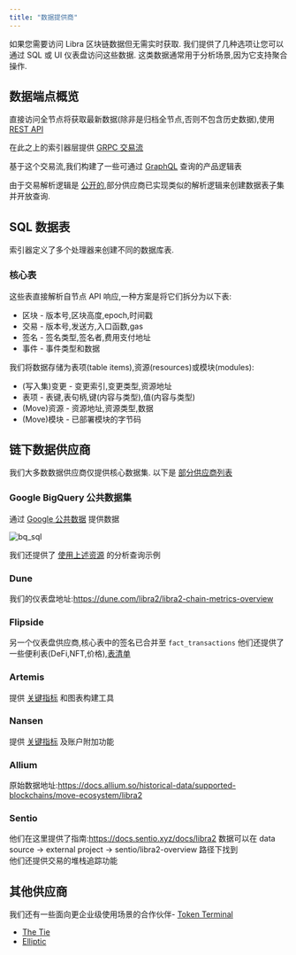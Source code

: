 ```yaml
---
title: "数据提供商"
---
```


如果您需要访问 Libra 区块链数据但无需实时获取.
我们提供了几种选项让您可以通过 SQL 或 UI 仪表盘访问这些数据.
这类数据通常用于分析场景,因为它支持聚合操作.

## 数据端点概览

直接访问全节点将获取最新数据(除非是归档全节点,否则不包含历史数据),使用 [REST API](/zh/build/apis#libra2-fullnode)

在此之上的索引器层提供 [GRPC 交易流](/zh/build/indexer/txn-stream/libra2-hosted-txn-stream)

基于这个交易流,我们构建了一些可通过 [GraphQL](/zh/build/indexer/) 查询的产品逻辑表

由于交易解析逻辑是 [公开的](https://github.com/libra2org/libra2-indexer-processors-v2),部分供应商已实现类似的解析逻辑来创建数据表子集并开放查询.

## SQL 数据表

索引器定义了多个处理器来创建不同的数据库表.

### 核心表

这些表直接解析自节点 API 响应,一种方案是将它们拆分为以下表:

- 区块 - 版本号,区块高度,epoch,时间戳
- 交易 - 版本号,发送方,入口函数,gas
- 签名 - 签名类型,签名者,费用支付地址
- 事件 - 事件类型和数据

我们将数据存储为表项(table items),资源(resources)或模块(modules):

- (写入集)变更 - 变更索引,变更类型,资源地址
- 表项 - 表键,表句柄,键(内容与类型),值(内容与类型)
- (Move)资源 - 资源地址,资源类型,数据
- (Move)模块 - 已部署模块的字节码

## 链下数据供应商

我们大多数数据供应商仅提供核心数据集.
以下是 [部分供应商列表](https://libra2foundation.org/currents/libra2-on-chain-data-capabilities-with-dune-nansen-and-other-providers)

### Google BigQuery 公共数据集

通过 [Google 公共数据](https://console.cloud.google.com/marketplace/product/bigquery-public-data/crypto-libra2-mainnet-us) 提供数据

![bq\_sql](~/images/screenshots/bq_sql.png)

我们还提供了 [使用上述资源](https://github.com/libra2org/explorer/tree/main/analytics) 的分析查询示例

### Dune

我们的仪表盘地址:https://dune.com/libra2/libra2-chain-metrics-overview

### Flipside

另一个仪表盘供应商,核心表中的签名已合并至 `fact_transactions`
他们还提供了一些便利表(DeFi,NFT,价格),[表清单](https://flipsidecrypto.github.io/libra2-models/#!/overview)

### Artemis

提供 [关键指标](https://app.artemis.xyz/asset/libra2) 和图表构建工具

### Nansen

提供 [关键指标](https://app.nansen.ai/macro/blockchains?chain=libra2) 及账户附加功能

### Allium

原始数据地址:https://docs.allium.so/historical-data/supported-blockchains/move-ecosystem/libra2

### Sentio

他们在这里提供了指南:https://docs.sentio.xyz/docs/libra2  数据可以在 data source -> external project -> sentio/libra2-overview 路径下找到\
他们还提供交易的堆栈追踪功能

## 其他供应商

我们还有一些面向更企业级使用场景的合作伙伴- [Token Terminal](https://tokenterminal.com/resources/articles/libra2-data-partnership)

- [The Tie](https://www.thetie.io/insights/news/introducing-libra2-ecosystem-dashboard-and-on-chain-data/)
- [Elliptic](https://www.elliptic.co/media-center/elliptic-partners-with-libra2-foundation-as-a-data-integration-provider-to-offer-compliance-screening-and-risk-services-for-libra2-network)
